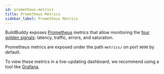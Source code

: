 ```yaml
---
id: prometheus-metrics
title: Prometheus Metrics
sidebar_label: Prometheus Metrics
---
```



BuildBuddy exposes [Prometheus](https://prometheus.io) metrics that allow monitoring the
[four golden signals](https://landing.google.com/sre/sre-book/chapters/monitoring-distributed-systems/):
latency, traffic, errors, and saturation.

Prometheus metrics are exposed under the path `metrics/` on port `9090` by default.

To view these metrics in a live-updating dashboard, we recommend using a tool
like [Grafana](https://grafana.com).

<Metrics />
